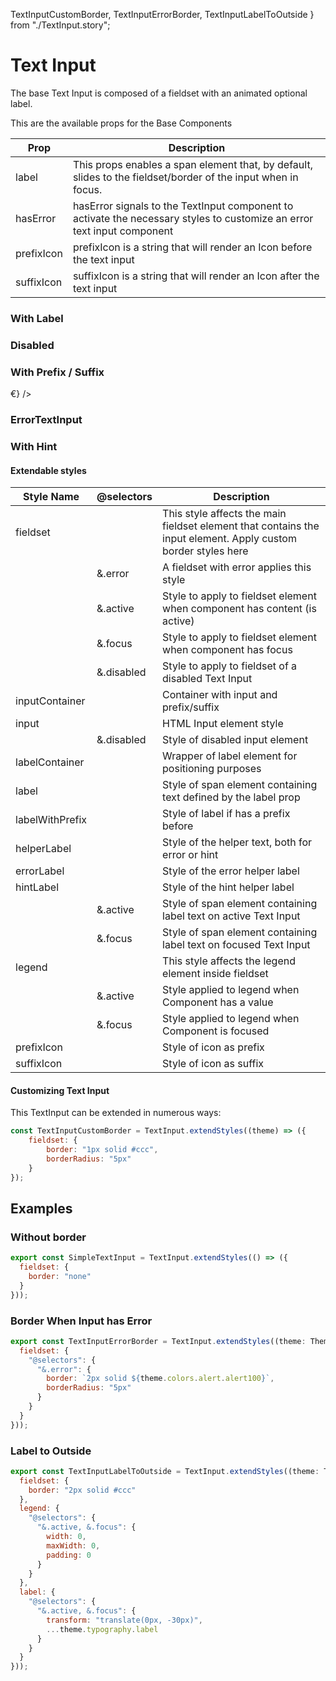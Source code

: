   TextInputCustomBorder,
  TextInputErrorBorder,
  TextInputLabelToOutside
} from "./TextInput.story";

<Meta title="Components/Text Input" />

# Text Input

The base Text Input is composed of a fieldset with an animated optional label.

<Preview>
  <Story name="TextInput">
    <TextInput />
  </Story>
</Preview>

This are the available props for the Base Components

<table width="100%">
  <thead>
    <tr>
      <th>Prop</th>
      <th>Description</th>
    </tr>
  </thead>
  <tbody>
    <tr>
      <td>label</td>
      <td>
        This props enables a span element that, by default, slides to the fieldset/border of the
        input when in focus.
      </td>
    </tr>
    <tr>
      <td>hasError</td>
      <td>
        hasError signals to the TextInput component to activate the necessary styles to customize an
        error text input component
      </td>
    </tr>
    <tr>
      <td>prefixIcon</td>
      <td>prefixIcon is a string that will render an Icon before the text input</td>
    </tr>
    <tr>
      <td>suffixIcon</td>
      <td>suffixIcon is a string that will render an Icon after the text input</td>
    </tr>
  </tbody>
</table>

### With Label

<Preview>
  <Story name="With Label ">
    <TextInput label="User Input" />
  </Story>
</Preview>

### Disabled

<Preview>
  <Story name="Disabled">
    <TextInput disabled label="User Input" />
  </Story>
</Preview>

### With Prefix / Suffix

<Preview>
  <Story name="With Prefix / Suffix ">
    <TextInput label="User Input" prefixIcon="chart" suffixIcon={<span>€</span>} />
  </Story>
</Preview>

### ErrorTextInput

<Preview>
  <Story name="Customizing Text With Error">
    <ErrorTextInput label="User Input" error="Error" />
  </Story>
</Preview>

### With Hint

<Preview>
  <Story name="Customizing Text With Hint">
    <ErrorTextInput label="User Input" hint="this is helpful" />
  </Story>
</Preview>

#### Extendable styles

<table width="100%">
  <thead>
    <tr>
      <th>Style Name</th>
      <th>@selectors</th>
      <th>Description</th>
    </tr>
  </thead>
  <tbody>
    <tr>
      <td>fieldset</td>
      <td></td>
      <td>
        This style affects the main fieldset element that contains the input element. Apply custom
        border styles here
      </td>
    </tr>
    <tr>
      <td></td>
      <td>&.error</td>
      <td>A fieldset with error applies this style</td>
    </tr>
    <tr>
      <td></td>
      <td>&.active</td>
      <td>Style to apply to fieldset element when component has content (is active)</td>
    </tr>
    <tr>
      <td></td>
      <td>&.focus</td>
      <td>Style to apply to fieldset element when component has focus</td>
    </tr>
    <tr>
      <td></td>
      <td>&.disabled</td>
      <td>Style to apply to fieldset of a disabled Text Input</td>
    </tr>
    <tr>
      <td>inputContainer</td>
      <td></td>
      <td>Container with input and prefix/suffix</td>
    </tr>
    <tr>
      <td>input</td>
      <td></td>
      <td>HTML Input element style</td>
    </tr>
    <tr>
      <td></td>
      <td>&.disabled</td>
      <td>Style of disabled input element</td>
    </tr>
    <tr>
      <td>labelContainer</td>
      <td></td>
      <td>Wrapper of label element for positioning purposes</td>
    </tr>
    <tr>
      <td>label</td>
      <td></td>
      <td>Style of span element containing text defined by the label prop</td>
    </tr>
    <tr>
      <td>labelWithPrefix</td>
      <td></td>
      <td>Style of label if has a prefix before</td>
    </tr>
    <tr>
      <td>helperLabel</td>
      <td></td>
      <td>Style of the helper text, both for error or hint</td>
    </tr>
    <tr>
      <td>errorLabel</td>
      <td></td>
      <td>Style of the error helper label</td>
    </tr>
    <tr>
      <td>hintLabel</td>
      <td></td>
      <td>Style of the hint helper label</td>
    </tr>
    <tr>
      <td></td>
      <td>&.active</td>
      <td>Style of span element containing label text on active Text Input</td>
    </tr>
    <tr>
      <td></td>
      <td>&.focus</td>
      <td>Style of span element containing label text on focused Text Input</td>
    </tr>
    <tr>
      <td>legend</td>
      <td></td>
      <td>This style affects the legend element inside fieldset</td>
    </tr>
    <tr>
      <td></td>
      <td>&.active</td>
      <td>Style applied to legend when Component has a value</td>
    </tr>
    <tr>
      <td></td>
      <td>&.focus</td>
      <td>Style applied to legend when Component is focused</td>
    </tr>
    <tr>
      <td>prefixIcon</td>
      <td></td>
      <td>Style of icon as prefix</td>
    </tr>
    <tr>
      <td>suffixIcon</td>
      <td></td>
      <td>Style of icon as suffix</td>
    </tr>
  </tbody>
</table>

#### Customizing Text Input

This TextInput can be extended in numerous ways:

```javascript
const TextInputCustomBorder = TextInput.extendStyles((theme) => ({
    fieldset: {
        border: "1px solid #ccc",
        borderRadius: "5px"
    }
});
```

<Preview>
  <Story name="Customizing Text Input">
    <TextInputCustomBorder label="User Input" />
  </Story>
</Preview>

## Examples

### Without border

```javascript
export const SimpleTextInput = TextInput.extendStyles(() => ({
  fieldset: {
    border: "none"
  }
}));
```

<Preview>
  <SimpleTextInput />
</Preview>

### Border When Input has Error

```javascript
export const TextInputErrorBorder = TextInput.extendStyles((theme: Theme) => ({
  fieldset: {
    "@selectors": {
      "&.error": {
        border: `2px solid ${theme.colors.alert.alert100}`,
        borderRadius: "5px"
      }
    }
  }
}));
```

<Preview>
  <TextInputErrorBorder hasError label="Label" />
</Preview>

### Label to Outside

```javascript
export const TextInputLabelToOutside = TextInput.extendStyles((theme: Theme) => ({
  fieldset: {
    border: "2px solid #ccc"
  },
  legend: {
    "@selectors": {
      "&.active, &.focus": {
        width: 0,
        maxWidth: 0,
        padding: 0
      }
    }
  },
  label: {
    "@selectors": {
      "&.active, &.focus": {
        transform: "translate(0px, -30px)",
        ...theme.typography.label
      }
    }
  }
}));
```

<Preview>
  <TextInputLabelToOutside label="User Input" />
</Preview>

